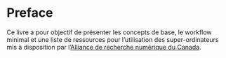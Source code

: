 # Preface {.unnumbered}

Ce livre a pour objectif de présenter les concepts de base, le workflow minimal et une liste de ressources pour l'utilisation des super-ordinateurs mis à disposition par l'[Alliance de recherche numérique du Canada](https://docs.alliancecan.ca/wiki/Technical_documentation/fr).
